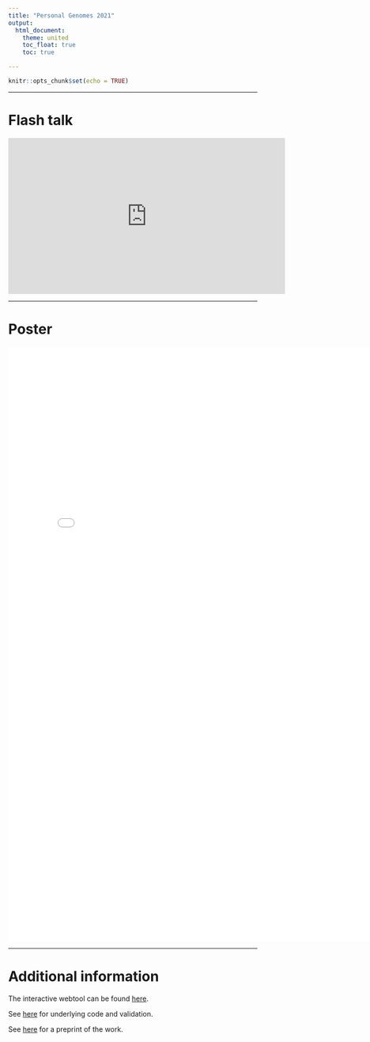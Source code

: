 ```yaml
---
title: "Personal Genomes 2021"
output:
  html_document:
    theme: united
    toc_float: true
    toc: true

---
```


```r
knitr::opts_chunk$set(echo = TRUE)
```

***

# Flash talk

<iframe width="560" height="315" src="https://www.youtube.com/embed/rUZkpdvVyTA" title="YouTube video player" frameborder="0" allow="accelerometer; autoplay; clipboard-write; encrypted-media; gyroscope; picture-in-picture" allowfullscreen></iframe>

***

# Poster

<embed src="Images/Validating_ImputeMe_Ideas/Personal_Genomes_2021_poster.pdf" width="800px" height="1200px" />

***

# Additional information

The interactive webtool can be found [here](PRS_to_Abs_tool.html).

See [here](Absolute_Conversion.html#11_describe_conversion) for underlying code and validation.

See [here](https://www.medrxiv.org/content/10.1101/2021.04.16.21255481v1) for a preprint of the work.
